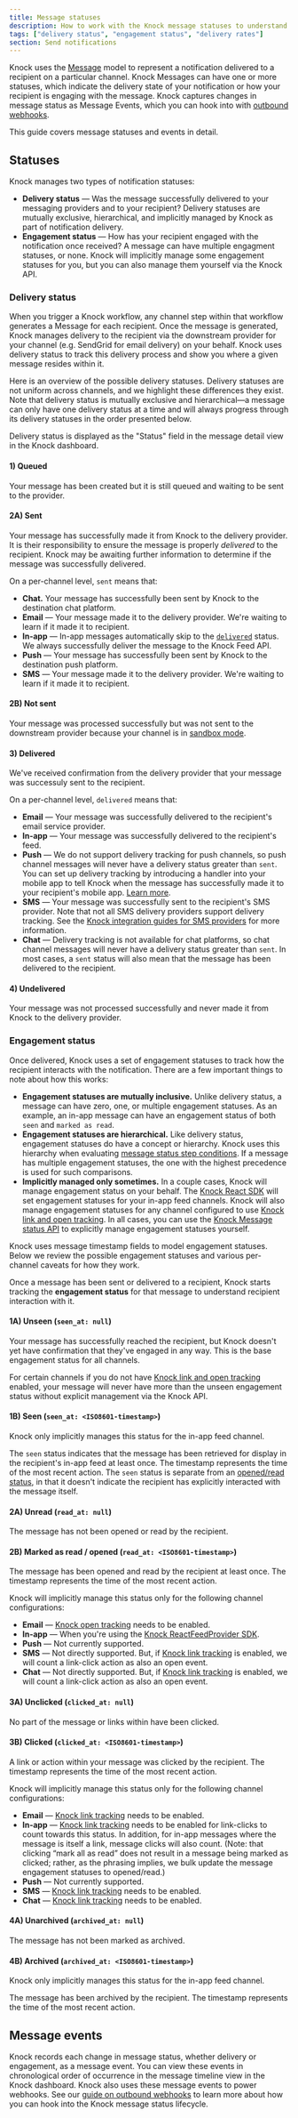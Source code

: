 ```yaml
---
title: Message statuses
description: How to work with the Knock message statuses to understand notification delivery and engagement rates.
tags: ["delivery status", "engagement status", "delivery rates"]
section: Send notifications
---
```


Knock uses the [Message](/send-and-manage-data/messages) model to represent a notification delivered to a recipient on a particular channel. Knock Messages can have one or more statuses, which indicate the delivery state of your notification or how your recipient is engaging with the message. Knock captures changes in message status as Message Events, which you can hook into with [outbound webhooks](/send-and-manage-data/outbound-webhooks).

This guide covers message statuses and events in detail.

## Statuses

Knock manages two types of notification statuses:

- **Delivery status** — Was the message successfully delivered to your messaging providers and to your recipient? Delivery statuses are mutually exclusive, hierarchical, and implicitly managed by Knock as part of notification delivery.
- **Engagement status** — How has your recipient engaged with the notification once received? A message can have multiple engagment statuses, or none. Knock will implicitly manage some engagement statuses for you, but you can also manage them yourself via the Knock API.

### Delivery status

When you trigger a Knock workflow, any channel step within that workflow generates a Message for each recipient. Once the message is generated, Knock manages delivery to the recipient via the downstream provider for your channel (e.g. SendGrid for email delivery) on your behalf. Knock uses delivery status to track this delivery process and show you where a given message resides within it.

Here is an overview of the possible delivery statuses. Delivery statuses are not uniform across channels, and we highlight these differences they exist. Note that delivery status is mutually exclusive and hierarchical—a message can only have one delivery status at a time and will always progress through its delivery statuses in the order presented below.

Delivery status is displayed as the "Status" field in the message detail view in the Knock dashboard.

#### 1) Queued

Your message has been created but it is still queued and waiting to be sent to the provider.

#### 2A) Sent

Your message has successfully made it from Knock to the delivery provider. It is their responsibility to ensure the message is properly _delivered_ to the recipient. Knock may be awaiting further information to determine if the message was successfully delivered.

On a per-channel level, `sent` means that:

- **Chat.** Your message has successfully been sent by Knock to the destination chat platform.
- **Email** — Your message made it to the delivery provider. We're waiting to learn if it made it to recipient.
- **In-app** — In-app messages automatically skip to the [`delivered`](#delivered) status. We always successfully deliver the message to the Knock Feed API.
- **Push** — Your message has successfully been sent by Knock to the destination push platform.
- **SMS** — Your message made it to the delivery provider. We're waiting to learn if it made it to recipient.

#### 2B) Not sent

Your message was processed successfully but was not sent to the downstream provider because your channel is in [sandbox mode](/integrations/overview#sandbox-mode).

#### 3) Delivered

We've received confirmation from the delivery provider that your message was successuly sent to the recipient.

On a per-channel level, `delivered` means that:

- **Email** — Your message was successfully delivered to the recipient's email service provider.
- **In-app** —  Your message was successfully delivered to the recipient's feed.
- **Push** — We do not support delivery tracking for push channels, so push channel messages will never have a delivery status greater than `sent`. You can set up delivery tracking by introducing a handler into your mobile app to tell Knock when the message has successfully made it to your recipient's mobile app. [Learn more](TODO).
- **SMS** — Your message was successfully sent to the recipient's SMS provider. Note that not all SMS delivery providers support delivery tracking. See the [Knock integration guides for SMS providers](/integrations/sms/overview) for more information.
- **Chat** — Delivery tracking is not available for chat platforms, so chat channel messages will never have a delivery status greater than `sent`. In most cases, a `sent` status will also mean that the message has been delivered to the recipient.

#### 4) Undelivered

Your message was not processed successfully and never made it from Knock to the delivery provider.

### Engagement status

Once delivered, Knock uses a set of engagement statuses to track how the recipient interacts with the notification. There are a few important things to note about how this works:

- **Engagement statuses are mutually inclusive.** Unlike delivery status, a message can have zero, one, or multiple engagement statuses. As an example, an in-app message can have an engagement status of both `seen` and `marked as read`.
- **Engagement statuses are hierarchical.** Like delivery status, engagement statuses do have a concept or hierarchy. Knock uses this hierarchy when evaluating [message status step conditions](/designing-workflows/step-conditions#message-status-conditions). If a message has multiple engagement statuses, the one with the highest precedence is used for such comparisons.
- **Implicitly managed only sometimes.** In a couple cases, Knock will manage engagement status on your behalf. The [Knock React SDK](/in-app-ui/react/overview) will set engagement statuses for your in-app feed channels. Knock will also manage engagement statuses for any channel configured to use [Knock link and open tracking](/send-notifications/tracking). In all cases, you can use the [Knock Message status API](/reference#update-message-status) to explicitly manage engagement statuses yourself.

Knock uses message timestamp fields to model engagement statuses. Below we review the possible engagement statuses and various per-channel caveats for how they work.

Once a message has been sent or delivered to a recipient, Knock starts tracking the **engagement status** for that message to understand recipient interaction with it.

#### 1A) Unseen (`seen_at: null`)

Your message has successfully reached the recipient, but Knock doesn't yet have confirmation that they've engaged in any way. This is the base engagement status for all channels.

For certain channels if you do not have [Knock link and open tracking](/send-notifications/tracking) enabled, your message will never have more than the unseen engagement status without explicit management via the Knock API.

#### 1B) Seen (`seen_at: <ISO8601-timestamp>`)

Knock only implicitly manages this status for the in-app feed channel.

The `seen` status indicates that the message has been retrieved for display in the recipient's in-app feed at least once. The timestamp represents the time of the most recent action. The `seen` status is separate from an [opened/read status](/send-notifications/message-statuses#2b-marked-as-read--opened-read_at-iso8601-timestamp), in that it doesn't indicate the recipient has explicitly interacted with the message itself.

#### 2A) Unread (`read_at: null`)

The message has not been opened or read by the recipient.

#### 2B) Marked as read / opened (`read_at: <ISO8601-timestamp>`)

The message has been opened and read by the recipient at least once. The timestamp represents the time of the most recent action.

Knock will implicitly manage this status only for the following channel configurations:

- **Email** — [Knock open tracking](/send-notifications/tracking) needs to be enabled.
- **In-app** —  When you're using the [Knock ReactFeedProvider SDK](/in-app-ui/react/feed).
- **Push** — Not currently supported.
- **SMS** — Not directly supported. But, if [Knock link tracking](/send-notifications/tracking) is enabled, we will count a link-click action as also an open event.
- **Chat** — Not directly supported. But, if [Knock link tracking](/send-notifications/tracking) is enabled, we will count a link-click action as also an open event.

#### 3A) Unclicked (`clicked_at: null`)

No part of the message or links within have been clicked.

#### 3B) Clicked (`clicked_at: <ISO8601-timestamp>`)

A link or action within your message was clicked by the recipient. The timestamp represents the time of the most recent action.

Knock will implicitly manage this status only for the following channel configurations:

- **Email** — [Knock link tracking](/send-notifications/tracking) needs to be enabled.
- **In-app** — [Knock link tracking](/send-notifications/tracking) needs to be enabled for link-clicks to count towards this status. In addition, for in-app messages where the message is itself a link, message clicks will also count. (Note: that clicking “mark all as read” does not result in a message being marked as clicked; rather, as the phrasing implies, we bulk update the message engagement statuses to opened/read.)
- **Push** — Not currently supported.
- **SMS** — [Knock link tracking](/send-notifications/tracking) needs to be enabled.
- **Chat** — [Knock link tracking](/send-notifications/tracking) needs to be enabled.

#### 4A) Unarchived (`archived_at: null`)

The message has not been marked as archived.

#### 4B) Archived (`archived_at: <ISO8601-timestamp>`)

Knock only implicitly manages this status for the in-app feed channel.

The message has been archived by the recipient. The timestamp represents the time of the most recent action.

## Message events

Knock records each change in message status, whether delivery or engagement, as a message event. You can view these events in chronological order of occurrence in the message timeline view in the Knock dashboard. Knock also uses these message events to power webhooks. See our [guide on outbound webhooks](/send-and-manage-data/outbound-webhooks) to learn more about how you can hook into the Knock message status lifecycle.
